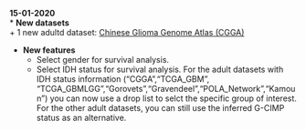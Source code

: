 **15-01-2020**      
* **New datasets**   
  + 1 new adultd dataset: [Chinese Glioma Genome Atlas (CGGA)](http://www.cgga.org.cn) 
  
* **New features**  
  + Select gender for survival analysis.
  + Select IDH status for survival analysis. For the adult datasets with IDH status information ("CGGA","TCGA_GBM", "TCGA_GBMLGG","Gorovets","Gravendeel","POLA_Network","Kamoun") you can now use a drop list to selct the specific group of interest. For the other adult datasets, you can still use the inferred G-CIMP status as an alternative.   




